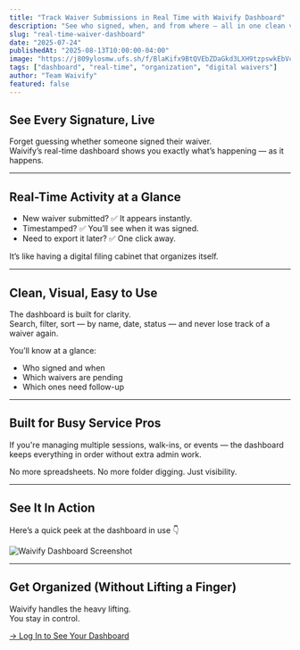 ```yaml
---
title: "Track Waiver Submissions in Real Time with Waivify Dashboard"
description: "See who signed, when, and from where — all in one clean view. Waivify’s dashboard gives you total visibility."
slug: "real-time-waiver-dashboard"
date: "2025-07-24"
publishedAt: "2025-08-13T10:00:00-04:00"
image: "https://j809ylosmw.ufs.sh/f/BlaKifx9BtQVEbZDaGkd3LXH9tzpswkEbVcZ1vBugWGIlCf5"
tags: ["dashboard", "real-time", "organization", "digital waivers"]
author: "Team Waivify"
featured: false
---
```


## See Every Signature, Live

Forget guessing whether someone signed their waiver.  
Waivify’s real-time dashboard shows you exactly what’s happening — as it happens.

---

## Real-Time Activity at a Glance

- New waiver submitted? ✅ It appears instantly.  
- Timestamped? ✅ You’ll see when it was signed.  
- Need to export it later? ✅ One click away.

It’s like having a digital filing cabinet that organizes itself.

---

## Clean, Visual, Easy to Use

The dashboard is built for clarity.  
Search, filter, sort — by name, date, status — and never lose track of a waiver again.

You’ll know at a glance:
- Who signed and when  
- Which waivers are pending  
- Which ones need follow-up

---

## Built for Busy Service Pros

If you're managing multiple sessions, walk-ins, or events — the dashboard keeps everything in order without extra admin work.

No more spreadsheets. No more folder digging. Just visibility.

---

## See It In Action

Here’s a quick peek at the dashboard in use 👇

![Waivify Dashboard Screenshot](https://j809ylosmw.ufs.sh/f/BlaKifx9BtQVcxi1vfdFY0X3AiHF8rhoJa6wzUeutgjvpPx2)

---

## Get Organized (Without Lifting a Finger)

Waivify handles the heavy lifting.  
You stay in control.

[→ Log In to See Your Dashboard](https://waivify.com)
